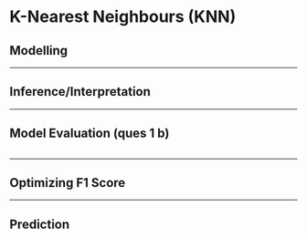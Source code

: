 # K-Nearest Neighbours (KNN)

## Modelling

------------------------------------------------------------------------

\newpage

## Inference/Interpretation

------------------------------------------------------------------------

\newpage

## Model Evaluation (ques 1 b)

```r

```

------------------------------------------------------------------------

\newpage

## Optimizing F1 Score

------------------------------------------------------------------------

\newpage

## Prediction
